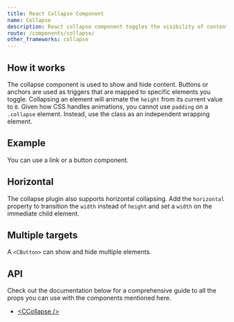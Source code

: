 ```yaml
---
title: React Collapse Component
name: Collapse
description: React collapse component toggles the visibility of content across your project with a few classes and some scripts. Useful for a large amount of content.
route: /components/collapse/
other_frameworks: collapse
---
```


## How it works

The collapse component is used to show and hide content. Buttons or anchors are used as triggers that are mapped to specific elements you toggle. Collapsing an element will animate the `height` from its current value to `0`. Given how CSS handles animations, you cannot use `padding` on a `.collapse` element. Instead, use the class as an independent wrapping element.

## Example

You can use a link or a button component.

<ExampleSnippet2 component="CollapseExample" componentName="React Collapse" />

## Horizontal

The collapse plugin also supports horizontal collapsing. Add the `horizontal` property to transition the `width` instead of `height` and set a `width` on the immediate child element.

<ExampleSnippet2 component="CollapseHorizontalExample" componentName="React Collapse" />

## Multiple targets

A `<CButton>` can show and hide multiple elements.

<ExampleSnippet2 component="CollapseMultipleTargetsExample" componentName="React Collapse" />

## API

Check out the documentation below for a comprehensive guide to all the props you can use with the components mentioned here.

- [&lt;CCollapse /&gt;](./api/#ccollapse)

